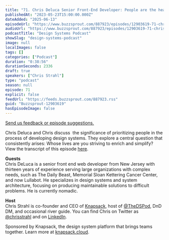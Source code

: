 ```yaml
---
title: "71. Chris Deluca Senior Front-End Developer: People are the heart of design systems"
publishedAt: "2023-05-23T15:00:00.000Z"
dateAdded: "2025-06-13"
episodeUrl: "https://www.buzzsprout.com/887923/episodes/12903619-71-chris-deluca-senior-front-end-developer-people-are-the-heart-of-design-systems.mp3"
audioUrl: "https://www.buzzsprout.com/887923/episodes/12903619-71-chris-deluca-senior-front-end-developer-people-are-the-heart-of-design-systems.mp3"
podcastTitle: "Design Systems Podcast"
showSlug: "design-systems-podcast"
image: null
localImages: false
tags: []
categories: ["Podcast"]
duration: "0:38:56"
durationSeconds: 2336
draft: true
speakers: ["Chris Strahl"]
type: "podcast"
season: null
episode: 71
explicit: false
feedUrl: "https://feeds.buzzsprout.com/887923.rss"
guid: "Buzzsprout-12903619"
hasEpisodeImage: false
---
```

[Send us feedback or episode suggestions.](https://www.buzzsprout.com/twilio/text_messages/887923/open_sms)

Chris Deluca and Chris discuss  the significance of prioritizing people in the process of developing design systems. They explore a central question that consistently arises: Whose lives are you striving to enrich and simplify?  
View the transcript of this episode [here](https://docs.google.com/document/d/1T2RVf5X_bwWd5ZZ8WLaxTGObcSqKaa4U/edit).  
  
**Guests**  
Chris DeLuca is a senior front end web developer from New Jersey with thirteen years of experience serving large organizations with complex needs, such as The Daily Beast, Memorial Sloan Kettering Cancer Center, and now Lullabot. He specializes in design systems and system architecture, focusing on producing maintainable solutions to difficult problems. He is currently nomadic.  
  
**Host**  
Chris Strahl is co-founder and CEO of [Knapsack](https://www.knapsack.cloud/), host of [@TheDSPod](https://twitter.com/thedspod), DnD DM, and occasional river guide. You can find Chris on Twitter as [@chrisstrahl](https://twitter.com/chrisstrahl) and on [LinkedIn](https://www.linkedin.com/in/chrisstrahl/).  
  
Sponsored by Knapsack, the design system platform that brings teams together. Learn more at [knapsack.cloud](https://www.knapsack.cloud/?utm_source=podcast).

